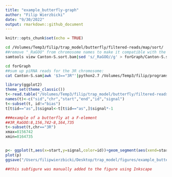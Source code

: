 ```yaml
---
title: "example_butterfly-graph"
author: "Filip Wierzbicki"
date: "9/30/2022"
output: rmarkdown::github_document
---
```


```r
knitr::opts_chunk$set(echo = TRUE)
```


```bash
cd /Volumes/Temp3/filip/trap_model/butterfly/filtered-reads/map/sort/
##remove "_RaGOO" from chromosome names to make it compatible with the downstream script:
samtools view Canton-S.sort.bam|sed 's/_RaGOO//g' > forGraph/Canton-S.sam

cd forGraph
##sum up piRNA reads for the 3R chromosome:
cat Canton-S.sam|awk '$3=="3R"'|python2.7 /Volumes/Temp3/filip/programs/roberts_scripts/te-tools-code/piRNA/graph-piRNA-distri-window-chromo.py --sam - --min-mq 5 --window-size 1 --min-length 23 --max-length 29 --sample-id Canton-S > forR/Canton-S_mq5-ws1bp_3Ronly.txt

```


```r

library(ggplot2)
theme_set(theme_classic())
t<-read.table("/Volumes/Temp3/filip/trap_model/butterfly/filtered-reads/map/sort/forGraph/forR/Canton-S_mq5-ws1bp_3Ronly.txt")
names(t)<-c("sid","chr","start","end","id","signal")
t<-subset(t, id!="bias")
t[t$id=="as",]$signal<-t[t$id=="as",]$signal*-1

###example of a butterfly at a F-element
##3R_RaGOO:8,156,742-8,164,735
t<-subset(t,chr=="3R")
xmax=8156742
xmin=8164735


p<- ggplot(t,aes(x=start,y=signal,color=id))+geom_segment(aes(xend=start),yend=0)+xlim(xmax,xmin)+ylim(-250,250)
plot(p)
ggsave("/Users/filipwierzbicki/Desktop/trap_model/figures/example_butterfly/graph_fromR.pdf",width=8,height=5)

##this subfigure was manually added to the figure using Inkscape
```


